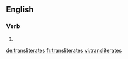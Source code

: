 
==English==

===Verb===
{{head|en}}

# {{en-third-person singular of|transliterate}}

[[de:transliterates]]
[[fr:transliterates]]
[[vi:transliterates]]